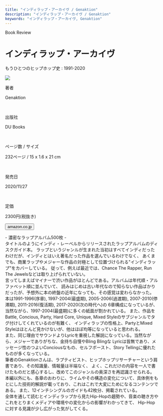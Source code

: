 ```yaml
---
title: "インディラップ・アーカイヴ / Genaktion"
description: "インディラップ・アーカイヴ / Genaktion"
keywords: "インディラップ・アーカイヴ, Genaktion"
---
```



<Row>
  <Column colMd={"12"} colLg={"12"} noGutterMdLeft="">
    <p className="largeP">Book Review</p>
    <h1 className="h1-no-bottom-margin">インディラップ・アーカイヴ</h1>
        <p className="largeP">もうひとつのヒップホップ史 : 1991-2020</p>
  </Column>
</Row>

<Row>
<Column colMd={"3"} colLg={"4"} noGutterMdLeft="">

  <img src="../../images/books/indieraparchive.jpg" />

</Column>
<Column colMd={"4"} colLg={"8"} noGutterMdLeft="">
  <div>
    <p>著者</p>
    <p className="largeP">
      Genaktion
    </p>
    <br/>
    <p>出版社</p>
    <p className="largeP">
      DU Books
    </p>
    <br/>
    <p>ページ数 / サイズ</p>
    <p className="largeP">
      232ページ / 15 x 1.6 x 21 cm 
    </p>
    <br/>
    <p>発売日</p>
    <p className="largeP">
      2020/11/27
    </p>
    <br/>
    <p>定価</p>
    <p className="largeP">
      2300円(税抜き)
    </p>
    <div>
    <Button href="https://amzn.to/2RnUkVg" kind="primary" size="small" renderIcon={ArrowUpRight24}>
      amazon.co.jp
    </Button>
    </div>
  </div>
</Column>
</Row>

<Row>
  <Column colMd={"8"} colLg={"8"} noGutterMdLeft="">
    <p>
      - 濃密なラップアルバム500枚 -
      <br />
      タイトルのようにインディ・レーベルからリリースされたラップアルバムのディスクガイド本。
      ラップというジャンルが生まれた当初はすべてインディだったわけだが、インディとはいえ著名だった作品を選んでいるわけでなく、
      あくまでも、商業ラップやメジャーな作品の対極として位置づけられる"インディラップ"をカバーしている。
      従って、例えば最近では、Chance The Rapper, Run The Jewelsなどは取り上げられていない。
      <br />
      言ってしまえばマイナーで渋い作品がほとんどである。アルバムは年代順・アルファベット順に並んでいて、
      読みはじめは古い年代なので知らない作品ばかりだったが、予想外に本の終盤の近年になっても、その感覚は変わらなかった。
      <br />
      本は1991-1996(序章), 1997-2004(最盛期), 2005-2006(過渡期), 2007-2010(停滞期), 2011-2016(復活期), 2017-2020(次の時代へ)の
      6章構成になっているが、当然ながら、1997-2004(最盛期)に多くの紙面が割かれている。
      また、作品をBattle, Concious, Party, Hard Core, Unique, Mixed Styleのサブジャンルでタグ付けしてくれているのが有難く、
      インディラップの性格上、PartyとMixed Styleはほとんど見かけないが、他はほぼ均等になっていると思われる。
      <br />
      また、同じ理由でサウンドよりLyricを重視した解説になっている。当然ながら、メジャーでありがちな、金持ち自慢やBling Blingな
      Lyricは皆無であり、メッセージ性のつよいConciousなもの、セルフボースト、Story Tellingに優れたものが多くなっている。
      <br />
      筆者のGenaktionさんは、ラプティビスト、ヒップホップリサーチャーという肩書であり、その知識量、情報量は半端なく、
      よく、これだけの内容を一人で書けたものだと感心するし、改めてこのジャンルの奥深さを再認識させられる。
      <br />
      本編以外にも、各章のおわりに、ライムやその構造の変化について、具体例をもとにした技術的解説が載っており、これはこれで大変にためになるコンテンツである。
      また、12インチシングルのガイドも42枚分、掲載されている。
      <br />
      全体を通して読むとインディラップから見たHip-Hopの趨勢や、音楽の聴き方やこれをとりまくメディアや環境やの変化からの影響がわかってきて、
      Hip-Hopに対する見識が少し広がった気がしてくる。
      </p>
  </Column>
</Row>
